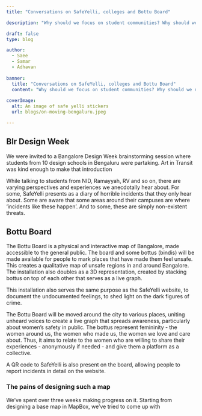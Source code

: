 ```yaml
---
title: "Conversations on SafeYelli, colleges and Bottu Board"

description: "Why should we focus on student communities? Why should we not focus on student communities? How are you going to fund yourself?"

draft: false
type: blog

author: 
  - Saee
  - Samar 
  - Adhavan
  
banner:
  title: "Conversations on SafeYelli, colleges and Bottu Board"
  content: "Why should we focus on student communities? Why should we not focus on student communities? How are you going to fund yourself?"
  
coverImage:
  alt: An image of safe yelli stickers
  url: blogs/on-moving-bengaluru.jpeg

---
```

## Blr Design Week

We were invited to a Bangalore Design Week brainstorming session where students from 10 design schools in Bengaluru were partaking. Art in Transit was kind enough to make that introduction

While talking to students from NID, Ramayyah, RV and so on, there are varying perspectives and experiences we anecdotally hear about. For some, SafeYelli presents as a diary of horrible incidents that they only hear about. Some are aware that some areas around their campuses are where 'incidents like these happen'. And to some, these are simply non-existent threats.

## Bottu Board

The Bottu Board is a physical and interactive map of Bangalore, made accessible to the general public. The board and some bottus (bindis) will be made available for people to mark places that have made them feel unsafe. This creates a qualitative map of unsafe regions in and around Bangalore. The installation also doubles as a 3D representation, created by stacking bottus on top of each other that serves as a live graph. 

This installation also serves the same purpose as the SafeYelli website, to document the undocumented feelings, to shed light on the dark figures of crime.

The Bottu Board will be moved around the city to various places, uniting unheard voices to create a live graph that spreads awareness, particularly about women’s safety in public. The bottus represent femininity - the women around us, the women who made us, the women we love and care about. Thus, it aims to relate to the women who are willing to share their experiences - anonymously if needed - and give them a platform as a collective.

A QR code to SafeYelli is also present on the board, allowing people to report incidents in detail on the website. 

### The pains of designing such a map
We've spent over three weeks making progress on it. Starting from designing a base map in MapBox, we've tried to come up with 
